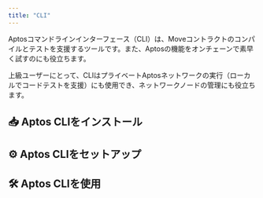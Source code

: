 ```yaml
---
title: "CLI"
---
```



Aptosコマンドラインインターフェース（CLI）は、Moveコントラクトのコンパイルとテストを支援するツールです。また、Aptosの機能をオンチェーンで素早く試すのにも役立ちます。

上級ユーザーにとって、CLIはプライベートAptosネットワークの実行（ローカルでコードテストを支援）にも使用でき、ネットワークノードの管理にも役立ちます。

## 📥 Aptos CLIをインストール

<CardGrid>
  <LinkCard href="/ja/build/cli/install-cli/install-cli-mac" title="Mac" description="homebrewを介してAptos CLIをインストール" />

  <LinkCard href="/ja/build/cli/install-cli/install-cli-windows" title="Windows" description="powershellスクリプトまたは事前コンパイル済みバイナリを介してWindowsにAptos CLIをインストール" />

  <LinkCard href="/ja/build/cli/install-cli/install-cli-linux" title="Linux" description="シェルスクリプトまたは事前コンパイル済みバイナリを介してLinuxにAptos CLIをインストール" />

  <LinkCard href="/ja/build/cli/install-cli/install-cli-specific-version" title="上級者向け（特定バージョンのインストール）" description="ソースから特定バージョンのAptos CLIをビルド" />
</CardGrid>

## ⚙️ Aptos CLIをセットアップ

<CardGrid>
  <LinkCard href="/ja/build/cli/setup-cli" title="CLIをセットアップ" description="Aptos CLIをセットアップ・設定" />

  <LinkCard href="/ja/build/cli/setup-cli/install-move-prover" title="上級者向け（Move Prover）" description="Move Proverをセットアップ・インストール" />
</CardGrid>

## 🛠️ Aptos CLIを使用

<CardGrid>
  <LinkCard href="/ja/build/cli/working-with-move-contracts" title="Moveコントラクト" description="Moveコントラクトをコンパイル、公開、シミュレート、ベンチマーク" />

  <LinkCard href="/ja/build/cli/trying-things-on-chain" title="オンチェーンで試す" description="Aptosと対話し、アカウントを作成、アカウントをクエリ、Ledgerなどのハードウェアデバイスを使用" />

  <LinkCard href="/ja/build/cli/running-a-local-network" title="ローカルネットワークを実行" description="ローカルノード/ネットワークを実行" />
</CardGrid>
